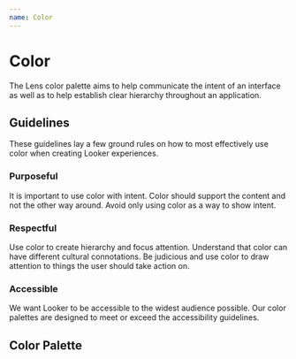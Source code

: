 ```yaml
---
name: Color
---
```



# Color

The Lens color palette aims to help communicate the intent of an interface
as well as to help establish clear hierarchy throughout an application.

## Guidelines

These guidelines lay a few ground rules on how to most effectively use color when creating Looker experiences.

### **Purposeful**

It is important to use color with intent. Color should support the content and not the other way around. Avoid only using color as a way to show intent.

### **Respectful**

Use color to create hierarchy and focus attention. Understand that color can have different cultural connotations. Be judicious and use color to draw attention to things the user should take action on.

### **Accessible**

We want Looker to be accessible to the widest audience possible. Our color palettes are designed to meet or exceed the accessibility guidelines.

## Color Palette

<ColorPalette
  file="XZUILHEQBKTus121SD99nrFN"
  page="Swatches"
  frame="contrast"
  accessToken="16-4ef5a47f-6cd6-4372-95c3-2d581b1d4bbf"
/>
